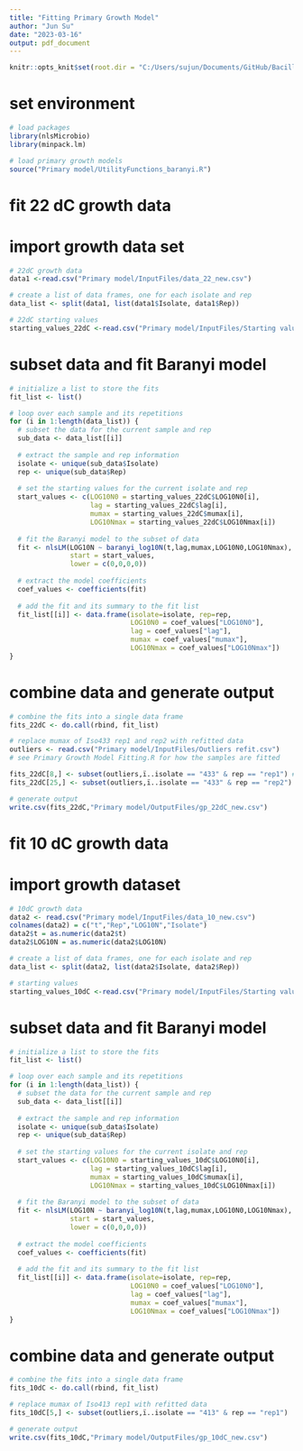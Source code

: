 ```yaml
---
title: "Fitting Primary Growth Model"
author: "Jun Su"
date: "2023-03-16"
output: pdf_document
---
```


```r
knitr::opts_knit$set(root.dir = "C:/Users/sujun/Documents/GitHub/Bacillus-cereus-exposure-assessment-model")
```

# set environment
```r
# load packages
library(nlsMicrobio)
library(minpack.lm)

# load primary growth models
source("Primary model/UtilityFunctions_baranyi.R")
```

# fit 22 dC growth data 
# import growth data set 
```r
# 22dC growth data 
data1 <-read.csv("Primary model/InputFiles/data_22_new.csv")

# create a list of data frames, one for each isolate and rep
data_list <- split(data1, list(data1$Isolate, data1$Rep))

# 22dC starting values
starting_values_22dC <-read.csv("Primary model/InputFiles/Starting values_22dC.csv")
```

# subset data and fit Baranyi model
```r
# initialize a list to store the fits
fit_list <- list()

# loop over each sample and its repetitions
for (i in 1:length(data_list)) {
  # subset the data for the current sample and rep
  sub_data <- data_list[[i]]
  
  # extract the sample and rep information
  isolate <- unique(sub_data$Isolate)
  rep <- unique(sub_data$Rep)
  
  # set the starting values for the current isolate and rep
  start_values <- c(LOG10N0 = starting_values_22dC$LOG10N0[i],
                    lag = starting_values_22dC$lag[i],
                    mumax = starting_values_22dC$mumax[i],
                    LOG10Nmax = starting_values_22dC$LOG10Nmax[i])
  
  # fit the Baranyi model to the subset of data
  fit <- nlsLM(LOG10N ~ baranyi_log10N(t,lag,mumax,LOG10N0,LOG10Nmax), data=sub_data,
               start = start_values, 
               lower = c(0,0,0,0))
  
  # extract the model coefficients
  coef_values <- coefficients(fit)
  
  # add the fit and its summary to the fit list
  fit_list[[i]] <- data.frame(isolate=isolate, rep=rep, 
                              LOG10N0 = coef_values["LOG10N0"],
                              lag = coef_values["lag"],
                              mumax = coef_values["mumax"],
                              LOG10Nmax = coef_values["LOG10Nmax"])
}
```

# combine data and generate output 
```r
# combine the fits into a single data frame
fits_22dC <- do.call(rbind, fit_list)

# replace mumax of Iso433 rep1 and rep2 with refitted data 
outliers <- read.csv("Primary model/InputFiles/Outliers refit.csv")
# see Primary Growth Model Fitting.R for how the samples are fitted 

fits_22dC[8,] <- subset(outliers,ï..isolate == "433" & rep == "rep1") # Iso433 rep1 @ 22dC
fits_22dC[25,] <- subset(outliers,ï..isolate == "433" & rep == "rep2")  # Iso433 rep2 @ 22dC

# generate output
write.csv(fits_22dC,"Primary model/OutputFiles/gp_22dC_new.csv")
```

# fit 10 dC growth data 
# import growth dataset 
```r
# 10dC growth data 
data2 <- read.csv("Primary model/InputFiles/data_10_new.csv")
colnames(data2) = c("t","Rep","LOG10N","Isolate")
data2$t = as.numeric(data2$t)
data2$LOG10N = as.numeric(data2$LOG10N)

# create a list of data frames, one for each isolate and rep
data_list <- split(data2, list(data2$Isolate, data2$Rep))

# starting values
starting_values_10dC <-read.csv("Primary model/InputFiles/Starting values_10dC.csv")
```

# subset data and fit Baranyi model
```r
# initialize a list to store the fits
fit_list <- list()

# loop over each sample and its repetitions
for (i in 1:length(data_list)) {
  # subset the data for the current sample and rep
  sub_data <- data_list[[i]]
  
  # extract the sample and rep information
  isolate <- unique(sub_data$Isolate)
  rep <- unique(sub_data$Rep)
  
  # set the starting values for the current isolate and rep
  start_values <- c(LOG10N0 = starting_values_10dC$LOG10N0[i],
                    lag = starting_values_10dC$lag[i],
                    mumax = starting_values_10dC$mumax[i],
                    LOG10Nmax = starting_values_10dC$LOG10Nmax[i])
  
  # fit the Baranyi model to the subset of data
  fit <- nlsLM(LOG10N ~ baranyi_log10N(t,lag,mumax,LOG10N0,LOG10Nmax), data=sub_data,
               start = start_values, 
               lower = c(0,0,0,0))
  
  # extract the model coefficients
  coef_values <- coefficients(fit)
  
  # add the fit and its summary to the fit list
  fit_list[[i]] <- data.frame(isolate=isolate, rep=rep, 
                              LOG10N0 = coef_values["LOG10N0"],
                              lag = coef_values["lag"],
                              mumax = coef_values["mumax"],
                              LOG10Nmax = coef_values["LOG10Nmax"])
}
```

# combine data and generate output 
```r
# combine the fits into a single data frame
fits_10dC <- do.call(rbind, fit_list)

# replace mumax of Iso413 rep1 with refitted data 
fits_10dC[5,] <- subset(outliers,ï..isolate == "413" & rep == "rep1")  # Iso413 rep1 @ 10dC

# generate output
write.csv(fits_10dC,"Primary model/OutputFiles/gp_10dC_new.csv")
```

